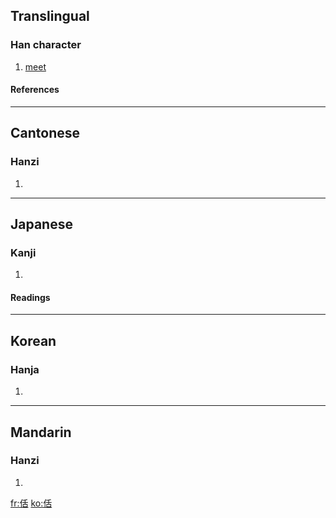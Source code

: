 ==Translingual==
===Han character===
{{Han char|rn=9|rad=人|as=06|sn=8|four=2226<sub>4</sub>|canj=人竹十口 (OHJR)}}
# [[meet]]
====References====
{{Han ref|kx=0100.250|dkj=00564|dj=0213.030|hdz=10149.050|uh=4F78|ud=20344|bh=CBC3|bd=52163}}
----
==Cantonese==
===Hanzi===
{{yue-hanzi|jyut=|y=kut3}}
# {{defn|Cantonese}}
----
==Japanese==
===Kanji===
{{ja-kanji|grade=|rs=人06}}
# {{defn|Japanese}} 
====Readings====
{{ja-readings|on=[[かつ]] (katsu), [[がち]] (gachi)|kun=[[あう]] (au), [[あつまる]] (atsumaru), [[つとめるさま]] (tsutomerusama), [[いたる]] (itaru)}}
----
==Korean==
===Hanja===
{{ko-hanja|hangeul=괄|rv=gwal|mr=kwal}}
# {{defn|Korean}}
----
==Mandarin==
===Hanzi===
{{cmn-hanzi|pin=[[huó]] ([[huo2]])|wg=huo<sup>2</sup>}}
# {{defn|Mandarin}}

[[fr:佸]]
[[ko:佸]]